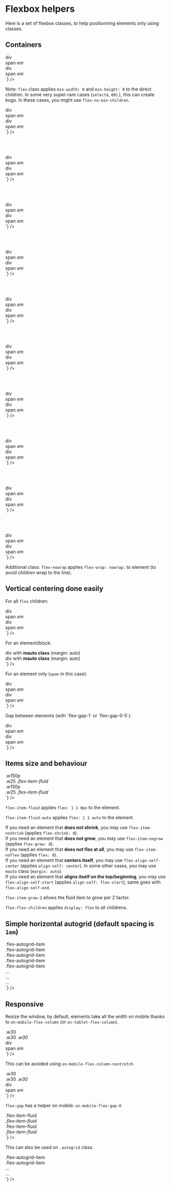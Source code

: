 
<Meta title="CSS / Front-End helpers / Flexbox" />

# Flexbox helpers

Here is a set of flexbox classes, to help positionning elements only using classes.

## Containers

<div class="flex flex-justify-space-between mb2 on-mobile-flex-column">
  <div class="w49 flex-align-self-center">
    <div class="flex bordered color-global-light">
      <div class="bg-primary p1">div</div>
      <span class="bg-primary p1">span</span>
      <em class="bg-primary p1">em</em>
    </div>
  </div>
  <div class="w49 flex-align-self-center">
<Source
  language='html'
  dark
  format
  code={`
<div className="flex">
  <div>div</div>
  <span>span</span>
  <em>em</em>
</div>
  `}
/>
  </div>
</div>

Note: <code>flex</code> class applies <code>min-width: 0</code> and <code>min-height: 0</code> to the direct children. In some very super-rare cases (<code>select</code>s, etc.), this can create bugs. In these cases, you might use <code>flex-no-min-children</code>.

<div class="flex flex-justify-space-between mb2 on-mobile-flex-column">
  <div class="w49 flex-align-self-center">
    <div class="flex flex-row bordered color-global-light">
      <div class="bg-primary p1">div</div>
      <span class="bg-primary p1">span</span>
      <em class="bg-primary p1">em</em>
    </div>
  </div>
  <div class="w49 flex-align-self-center">
<Source
  language='html'
  dark
  format
  code={`
<div className="flex flex-row">
  <div>div</div>
  <span>span</span>
  <em>em</em>
</div>
`}
/>
  </div>
</div>

<br /><br />


<div class="flex flex-justify-space-between mb2 on-mobile-flex-column">
  <div class="w49 flex-align-self-center">
    <div class="flex flex-row-reverse bordered color-global-light">
      <div class="bg-primary p1">div</div>
      <span class="bg-primary p1">span</span>
      <em class="bg-primary p1">em</em>
    </div>
  </div>
  <div class="w49 flex-align-self-center">
<Source
  language='html'
  dark
  format
  code={`
<div className="flex flex-row-reverse">
  <div>div</div>
  <span>span</span>
  <em>em</em>
</div>
`}
/>
  </div>
</div>

<br /><br />

<div class="flex flex-justify-space-between mb2 on-mobile-flex-column">
  <div class="w49 flex-align-self-center">
    <div class="flex flex-column bordered color-global-light">
      <div class="bg-primary p1">div</div>
      <span class="bg-primary p1">span</span>
      <em class="bg-primary p1">em</em>
    </div>
  </div>
  <div class="w49 flex-align-self-center">
<Source
  language='html'
  dark
  format
  code={`
<div className="flex flex-column">
  <div>div</div>
  <span>span</span>
  <em>em</em>
</div>
`}
/>
  </div>
</div>

<br /><br />

<div class="flex flex-justify-space-between mb2 on-mobile-flex-column">
  <div class="w49 flex-align-self-center">
    <div class="flex flex-column-reverse bordered color-global-light">
      <div class="bg-primary p1">div</div>
      <span class="bg-primary p1">span</span>
      <em class="bg-primary p1">em</em>
    </div>
  </div>
  <div class="w49 flex-align-self-center">
<Source
  language='html'
  dark
  format
  code={`
<div className="flex flex-column-reverse">
  <div>div</div>
  <span>span</span>
  <em>em</em>
</div>
`}
/>
  </div>
</div>

<br /><br />

<div class="flex flex-justify-space-between mb2 on-mobile-flex-column">
  <div class="w49 flex-align-self-center">
    <div class="flex flex-justify-space-between bordered color-global-light">
      <div class="bg-primary p1">div</div>
      <span class="bg-primary p1">span</span>
      <em class="bg-primary p1">em</em>
    </div>
  </div>
  <div class="w49 flex-align-self-center">
<Source
  language='html'
  dark
  format
  code={`
<div className="flex flex-justify-space-between">
  <div>div</div>
  <span>span</span>
  <em>em</em>
</div>
`}
/>
  </div>
</div>

<br /><br />

<div class="flex flex-justify-space-between mb2 on-mobile-flex-column">
  <div class="w49 flex-align-self-center">
    <div class="flex flex-justify-space-around bordered color-global-light">
      <div class="bg-primary p1">div</div>
      <span class="bg-primary p1">span</span>
      <em class="bg-primary p1">em</em>
    </div>
  </div>
  <div class="w49 flex-align-self-center">
<Source
  language='html'
  dark
  format
  code={`
<div className="flex flex-justify-space-around">
  <div>div</div>
  <span>span</span>
  <em>em</em>
</div>
`}
/>
  </div>
</div>

<br /><br />

<div class="flex flex-justify-space-between mb2 on-mobile-flex-column">
  <div class="w49 flex-align-self-center">
    <div class="flex flex-justify-end bordered color-global-light">
      <div class="bg-primary p1">div</div>
      <span class="bg-primary p1">span</span>
      <em class="bg-primary p1">em</em>
    </div>
  </div>
  <div class="w49 flex-align-self-center">
<Source
  language='html'
  dark
  format
  code={`
<div className="flex flex-justify-end">
  <div>div</div>
  <span>span</span>
  <em>em</em>
</div>
`}
/>
  </div>
</div>

<br /><br />

<div class="flex flex-justify-space-between mb2 on-mobile-flex-column">
  <div class="w49 flex-align-self-center">
    <div class="flex flex-justify-center bordered color-global-light">
      <div class="bg-primary p1">div</div>
      <span class="bg-primary p1">span</span>
      <em class="bg-primary p1">em</em>
    </div>
  </div>
  <div class="w49 flex-align-self-center">
<Source
  language='html'
  dark
  format
  code={`
<div className="flex flex-justify-center">
  <div>div</div>
  <span>span</span>
  <em>em</em>
</div>
`}
/>
  </div>
</div>

<br /><br />

<div class="flex flex-justify-space-between mb2 on-mobile-flex-column">
  <div class="w49 flex-align-self-center">
    <div class="flex flex-column flex-align-items-center bordered color-global-light">
      <div class="bg-primary p1">div</div>
      <span class="bg-primary p1">span</span>
      <em class="bg-primary p1">em</em>
    </div>
  </div>
  <div class="w49 flex-align-self-center">
<Source
  language='html'
  dark
  format
  code={`
<div className="flex flex-column flex-align-items-center">
  <div>div</div>
  <span>span</span>
  <em>em</em>
</div>
`}
/>
  </div>
</div>

<br /><br />

<div class="flex flex-justify-space-between mb2 on-mobile-flex-column">
  <div class="w49 flex-align-self-center">
    <div class="flex flex-column flex-align-items-end bordered color-global-light">
      <div class="bg-primary p1">div</div>
      <span class="bg-primary p1">span</span>
      <em class="bg-primary p1">em</em>
    </div>
  </div>
  <div class="w49 flex-align-self-center">
<Source
  language='html'
  dark
  format
  code={`
<div className="flex flex-column flex-align-items-end">
  <div>div</div>
  <span>span</span>
  <em>em</em>
</div>
`}
/>
  </div>
</div>

<p>Additional class: <code>flex-nowrap</code> applies <code>flex-wrap: nowrap;</code> to element (to avoid children wrap to the line).</p>

## Vertical centering done easily

<p>For all <code>flex</code> children:</p>

<div class="flex flex-justify-space-between mb2 on-mobile-flex-column">
  <div class="w49 flex-align-self-center">
    <div class="flex flex-align-items-center bordered color-global-light">
      <div class="bg-primary p2">div</div>
      <span class="bg-primary p1">span</span>
      <em class="bg-primary p0-5">em</em>
    </div>
  </div>
  <div class="w49 flex-align-self-center">
<Source
  language='html'
  dark
  format
  code={`
<div className="flex flex-align-items-center">
  <div>div</div>
  <span>span</span>
  <em>em</em>
</div>
`}
/>
  </div>
</div>

<p>For an element/block:</p>

<div class="flex flex-justify-space-between mb2 on-mobile-flex-column">
  <div class="w49 flex-align-self-center">
    <div class="flex bordered color-global-light vertical-centering-ftw">
		<div class="bg-primary p0-5 mauto">div with <strong>mauto class</strong> (margin: auto)</div>
	</div>
  </div>
  <div class="w49 flex-align-self-center">
<Source
  language='html'
  dark
  format
  code={`
<div className="flex">
  <div className="mauto">
	div with <strong>mauto class</strong> (margin: auto)
  </div>
</div>
`}
/>
  </div>
</div>

<p>For an element only (<code>span</code> in this case):</p>

<div class="flex flex-justify-space-between mb2 on-mobile-flex-column">
  <div class="w49 flex-align-self-center">
    <div class="flex bordered color-global-light">
      <div class="bg-primary p2">div</div>
      <span class="bg-primary flex-align-self-center p1">span</span>
      <em class="bg-primary p2">em</em>
    </div>
  </div>
  <div class="w49 flex-align-self-center">
<Source
  language='html'
  dark
  format
  code={`
<div className="flex">
  <div>div</div>
  <span className="flex-align-self-center">span</span>
  <em>em</em>
</div>
`}
/>
  </div>
</div>

<p>Gap between elements (with `flex-gap-1` or `flex-gap-0-5`):</p>

<div class="flex flex-justify-space-between mb2 on-mobile-flex-column">
  <div class="w49 flex-align-self-center">
    <div class="flex flex-gap-1 flex-align-items-center bordered color-global-light">
      <div class="bg-primary p2">div</div>
      <span class="bg-primary p1">span</span>
      <em class="bg-primary p2">em</em>
    </div>
  </div>
  <div class="w49 flex-align-self-center">
<Source
  language='html'
  dark
  format
  code={`
<div className="flex flex-align-items-center flex-gap-1">
  <div>div</div>
  <span>span</span>
  <em>em</em>
</div>
`}
/>
  </div>
</div>


## Items size and behaviour


<div class="flex flex-justify-space-between mb2 on-mobile-flex-column">
  <div class="w49 flex-align-self-center">
    <div class="flex bordered color-global-light">
      <div class="bg-primary p1 w150p">.w150p</div>
      <span class="bg-primary p1 w25">.w25</span>
      <em class="bg-primary p1 flex-item-fluid">.flex-item-fluid</em>
    </div>
  </div>
  <div class="w49 flex-align-self-center">
<Source
  language='html'
  dark
  format
  code={`
<div className="flex ">
  <div className="w150p">.w150p</div>
  <span className="w25">.w25</span>
  <em className="flex-item-fluid">.flex-item-fluid</em>
</div>
`}
/>
  </div>
</div>

<p><code>flex-item-fluid</code> applies <code>flex: 1 1 0px</code> to the element.</p>
<p><code>flex-item-fluid-auto</code> applies <code>flex: 1 1 auto</code> to the element.</p>

<p>If you need an element that <strong>does not shrink</strong>, you may use <code>flex-item-noshrink</code> (applies <code>flex-shrink: 0</code>).<br />
If you need an element that <strong>does not grow</strong>, you may use <code>flex-item-nogrow</code> (applies <code>flex-grow: 0</code>).<br />
If you need an element that <strong>does not flex at all</strong>, you may use <code>flex-item-noflex</code> (applies <code>flex: 0</code>).<br />
If you need an element that <strong>centers itself</strong>, you may use <code>flex-align-self-center</code> (applies <code>align-self: center</code>). In some other cases, you may use <code>mauto</code> class (<code>margin: auto</code>).
<br />
If you need an element that <strong>aligns itself on the top/beginning</strong>, you may use <code>flex-align-self-start</code> (applies <code>align-self: flex-start</code>), same goes with <code>flex-align-self-end</code>.
</p>
<p><code>flex-item-grow-2</code> allows the fluid item to grow per 2 factor.</p>
<p><code>flex-flex-children</code> applies <code>display: flex</code> to all childrens.</p>


## Simple horizontal autogrid (default spacing is <code>1em</code>)

<div class="flex flex-justify-space-between mb2 on-mobile-flex-column">
  <div class="w49 flex-align-self-center">
    <div class="flex-autogrid color-global-light">
      <div class="flex-autogrid-item">
        <div class="bg-primary p1">
          .flex-autogrid-item
        </div>
      </div>
      <div class="flex-autogrid-item">
        <div class="bg-primary p1">
          .flex-autogrid-item
        </div>
      </div>
    </div>
    <div class="flex flex-justify-space-between flex-autogrid color-global-light">
      <div class="flex-autogrid-item">
        <div class="bg-primary p1">
          .flex-autogrid-item
        </div>
      </div>
      <div class="flex-autogrid-item">
        <div class="bg-primary p1">
          .flex-autogrid-item
        </div>
      </div>
      <div class="flex-autogrid-item">
        <div class="bg-primary p1">
          .flex-autogrid-item
        </div>
      </div>
    </div>
  </div>
  <div class="w49 flex-align-self-center">
<Source
  language='html'
  dark
  format
  code={`
<div className="flex-autogrid">
  <div className="flex-autogrid-item">…</div>
  <div className="flex-autogrid-item">…</div>
  …
</div>
`}
/>
  </div>
</div>


## Responsive

Resize the window, by default, elements take all the width on mobile thanks to <code>on-mobile-flex-column</code> (or <code>on-tablet-flex-column</code>).

<div class="flex flex-justify-space-between mb2 on-mobile-flex-column">
  <div class="w49 flex-align-self-center">
    <div class="flex flex-justify-space-between on-mobile-flex-column bordered color-global-light">
      <div class="bg-primary p1 w30">.w30</div>
      <span class="bg-primary p1 w30">.w30</span>
      <em class="bg-primary p1 w30">.w30</em>
    </div>
  </div>
  <div class="w49 flex-align-self-center">
<Source
  language='html'
  dark
  format
  code={`
<div className="flex flex-justify-space-between on-mobile-flex-column">
  <div className="w30">div</div>
  <span className="w30">span</span>
  <em className="w30">em</em>
</div>
`}
/>
  </div>
</div>

This can be avoided using <code>on-mobile-flex-column-nostretch</code>.

<div class="flex flex-justify-space-between mb2 on-mobile-flex-column">
  <div class="w49 flex-align-self-center">
    <div class="flex flex-justify-space-between on-mobile-flex-column-nostretch bordered color-global-light">
      <div class="bg-primary p1 w30">.w30</div>
      <span class="bg-primary p1 w30">.w30</span>
      <em class="bg-primary p1 w30">.w30</em>
    </div>
  </div>
  <div class="w49 flex-align-self-center">
<Source
  language='html'
  dark
  format
  code={`
<div className="flex flex-justify-space-between on-mobile-flex-column-nostretch">
  <div className="w30">div</div>
  <span className="w30">span</span>
  <em className="w30">em</em>
</div>
`}
/>
  </div>
</div>

`flex-gap` has a helper on mobile: `on-mobile-flex-gap-0`

<div class="flex flex-justify-space-between mb2 on-mobile-flex-column">
  <div class="w49 flex-align-self-center">
    <div class="flex flex-gap-1 on-mobile-flex-gap-0 on-mobile-flex-column bordered color-global-light">
      <div class="bg-primary p1 flex-item-fluid">.flex-item-fluid</div>
      <em class="bg-primary p1 flex-item-fluid">.flex-item-fluid</em>
    </div>
  </div>
  <div class="w49 flex-align-self-center">
<Source
  language='html'
  dark
  format
  code={`
<div className="flex flex-gap-1 on-mobile-flex-gap-0 on-mobile-flex-column">
  <div className="flex-item-fluid">.flex-item-fluid</div>
  <em className="flex-item-fluid">.flex-item-fluid</em>
</div>
`}
/>
  </div>
</div>

<p>This can also be used on <code>.autogrid</code> class.</p>

<div class="flex flex-justify-space-between mb2 on-mobile-flex-column">
  <div class="w49 flex-align-self-center">
    <div class="flex-autogrid on-mobile-flex-column color-global-light">
      <div class="flex-autogrid-item">
        <div class="bg-primary p1">
          .flex-autogrid-item
        </div>
      </div>
      <div class="flex-autogrid-item">
        <div class="bg-primary p1">
          .flex-autogrid-item
        </div>
      </div>
    </div>
  </div>
  <div class="w49 flex-align-self-center">
<Source
  language='html'
  dark
  format
  code={`
<div className="flex-autogrid on-mobile-flex-column">
  <div className="flex-autogrid-item">…</div>
  <div className="flex-autogrid-item">…</div>
</div>
`}
/>
  </div>
</div>
